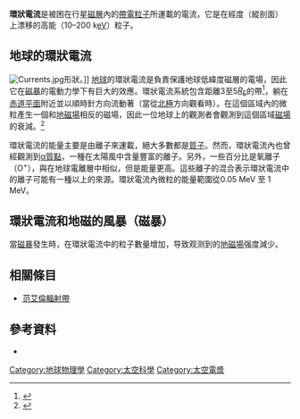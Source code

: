 {{otheruses4|大氣層的效應|核磁共振的效應|化學位移#造成化學遷移的原因}}
'''環狀電流'''是被困在行星[[磁層|磁層]]內的[[帶電粒子|帶電粒子]]所運載的電流，它是在經度（縱剖面） 上漂移的高能（10–200 k[[電子伏特|eV]]）粒子。

== 地球的環狀電流 ==
[[File:Currents.jpg|thumb]]形狀。]]
[[地球|地球]]的環狀電流是負責保護地球低緯度磁層的電場，因此它在[[磁暴|磁暴]]的電動力學下有巨大的效應。環狀電流系統包含距離3至5[[地球半徑|''R''<sub>E</sub>]]的帶<ref>{{cite book| title= Introduction to Geomagnetically Trapped Radiation |author= [[Martin_Walt|Martin Walt]] |year= 1994 }}</ref>，躺在[[天球|赤道平面]]附近並以順時針方向流動著（當從[[北極|北極]]方向觀看時）。在這個區域內的微粒產生一個和[[地磁場|地磁場]]相反的磁場，因此一位地球上的觀測者會觀測到這個區域[[磁場|磁場]]的衰減。<ref name="Merrill2010">{{cite book|author=Ronald T. Merrill|title=Our Magnetic Earth: The Science of Geomagnetism|url=https://archive.org/details/ourmagneticearth0000merr|date=15 November 2010|publisher=University of Chicago Press|isbn=978-0-226-52050-6}}</ref>{{rp|135}}

環狀電流的能量主要是由離子來運載，絕大多數都是[[質子|質子]]。然而，環狀電流內也曾經觀測到[[Α粒子|α質點]]，一種在太陽風中含量豐富的離子。另外，一些百分比是氧離子（O<sup>+</sup>），與在地球電離層中相似，但是能量更高。這些離子的混合表示環狀電流中的離子可能有一種以上的來源。環狀電流內微粒的能量範圍從0.05 MeV 至 1 MeV。

== 環狀電流和地磁的風暴（磁暴） ==

當[[磁暴|磁暴]]發生時，在環狀電流中的粒子數量增加，导致观测到的[[地磁場|地磁場]]强度減少。

== 相關條目 ==
* [[范艾倫輻射帶|范艾倫輻射帶]]

== 參考資料 ==
<references/>
* {{cite journal| title= Ring Current Energy Input and Decay |authors= Janet U. Kozyra and Michael W. Liemohn |journal= Space Science Reviews |volume= 109 |pages= 105–131 |year= 2003 }}

{{磁層}}

[[Category:地球物理學|Category:地球物理學]]
[[Category:太空科學|Category:太空科學]]
[[Category:太空電漿|Category:太空電漿]]